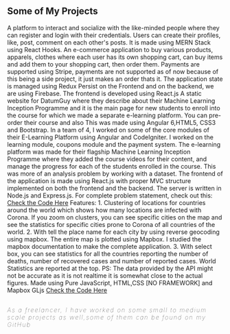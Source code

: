 ## Some of My Projects

<ProjectCard title="SocialU" link="https://salty-lake-52993.herokuapp.com/" bg="linear-gradient(to right, #ef2fc1 0%, #6094ea 100%)">
 A platform to interact and socialize with the like-minded people where they can register and
 login with their credentials. Users can create their profiles, like, post, comment on each other's posts.
 It is made using MERN Stack using React Hooks.
</ProjectCard>

<ProjectCard title="Belantos E-commerce" link="https://belantos-shopping-centre-delhi.herokuapp.com/" bg="linear-gradient(to right, #D4145A 0%, #FBB03B 100%)">
  An e-commerce application to buy various products, apparels, clothes where each user has its own shopping cart, can
  buy items and add them to your shopping cart, then order them. Payments are supported using Stripe, payments are not supported as of now because of this being a side project,
  it just makes an order thats it. The application state is managed using Redux Persist on the Frontend and on the backend,
  we are using Firebase. The frontend is developed using React.js
</ProjectCard>

<ProjectCard title="DatumGuy Website" link="http://datumguy.com/inception/" bg="linear-gradient(to right, #ef2fc1 0%, #6094ea 100%)">
 A static website for DatumGuy where they describe about their Machine Learning Inception Programme
 and it is the main page for new students to enroll into the course for which we made a separate e-learning platform.
 You can pre-order their course and also
 This was made using Angular 6,HTML5, CSS3 and Bootstrap.
</ProjectCard>


<ProjectCard title="DatumGuy E-learning Platform" link="https://classroom.datumguy.com/" bg="linear-gradient(to right, #D4145A 0%, #FBB03B 100%)">
 In a team of 4, I worked on some of the core modules of their E-Learning Platform using Angular and CodeIgniter.
 I worked on the learning module, coupons module and the payment system. The e-learning platform was made for their
 flagship Machine Learning Inception Programme where they added the course videos for their content, and manage the progress
 for each of the students enrolled in the course.
</ProjectCard>

<ProjectCard title="Location Visualizer App" link="https://calm-peak-88596.herokuapp.com/" bg="linear-gradient(to right, #ef2fc1 0%, #6094ea 100%)">
  This was more of an analysis problem by working with a dataset. The frontend of the application
  is made using React.js with proper MVC structure implemented on both the frontend and the backend.
  The server is written in Node.js and Express.js.
  For complete problem statement, check out this:
<a href="https://github.com/prateek951/locale.ai-react-version"> Check the Code Here</a>
</ProjectCard>

<ProjectCard title="Corona Virus Tracker App" link="https://covid2019-tracker.netlify.com/" bg="linear-gradient(to right, #ef2fc1 0%, #6094ea 100%)">
  Features:
  1. Clustering of locations for countries around the world which shows how many locations are infected with Corona. If you zoom on clusters, you can see specific cities on the map and see the statistics for specific cities prone to Corona of all countries of the world.
  2. With tell the place name for each city by using reverse geocoding using mapbox. The entire map is plotted using Mapbox. I studied the mapbox documentation to make the complete application. 
  3. With select box, you can see statistics for all the countries reporting the number of deaths, number of recovered cases and number of reported cases. World Statistics are reported at the top.
 PS: The data provided by the API might not be accurate as it is not realtime it is somewhat close to the actual figures. 
 Made using Pure JavaScript, HTML,CSS [NO FRAMEWORK] and Mapbox GLjs
<a href="https://github.com/prateek951/Corona-Virus-Vanilla-JS-Mapbox"> Check the Code Here</a>
</ProjectCard>



## <h5 style="letter-spacing: 2px; font-weight: 100">As a freelancer, I have worked on some small to medium scale projects as well,some of them can be found on my GitHub</h5>
